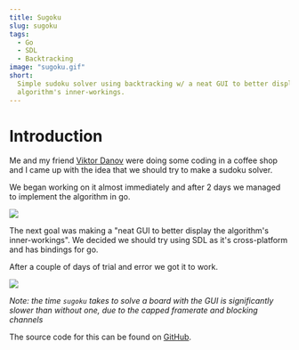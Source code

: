 ```yaml
---
title: Sugoku
slug: sugoku
tags:
  - Go
  - SDL
  - Backtracking
image: "sugoku.gif"
short:
  Simple sudoku solver using backtracking w/ a neat GUI to better display the
  algorithm's inner-workings.
---
```


# Introduction

Me and my friend [Viktor Danov](https://github.com/viktordanov) were doing some coding in a coffee shop and I came up with the idea that we should try to make a sudoku solver.

We began working on it almost immediately and after 2 days we managed to implement the algorithm in go.

![](/sugoku.png)

The next goal was making a "neat GUI to better display the algorithm's inner-workings".
We decided we should try using SDL as it's cross-platform and has bindings for go.

After a couple of days of trial and error we got it to work.

![](/sugoku.gif)

_Note: the time `sugoku` takes to solve a board with the GUI is significantly slower than without one, due to the capped framerate and blocking channels_

The source code for this can be found on [GitHub](https://github.com/fr3fou/sugoku).
